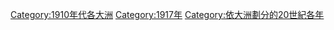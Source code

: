 {{Commonscat|1917 by continent}}
{{Year by category
|m=1
|c=9
|d=1
|y=7
|cat=各大洲
|sortkey=各大洲
|parent=依大洲劃分的20世紀各年
|subcat=1910年代各大洲
}}

[[Category:1910年代各大洲|Category:1910年代各大洲]]
[[Category:1917年|Category:1917年]]
[[Category:依大洲劃分的20世紀各年|Category:依大洲劃分的20世紀各年]]